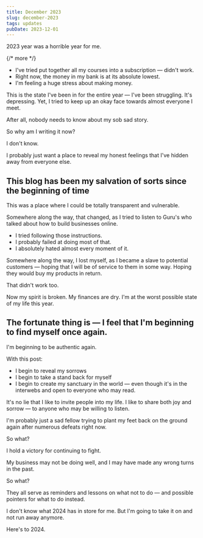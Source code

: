 ```yaml
---
title: December 2023
slug: december-2023
tags: updates
pubDate: 2023-12-01
---
```


2023 year was a horrible year for me.

{/* more */}

- I've tried put together all my courses into a subscription — didn't work.
- Right now, the money in my bank is at its absolute lowest.
- I'm feeling a huge stress about making money.

This is the state I've been in for the entire year — I've been struggling. It's depressing. Yet, I tried to keep up an okay face towards almost everyone I meet.

After all, nobody needs to know about my sob sad story.

So why am I writing it now?

I don't know.

I probably just want a place to reveal my honest feelings that I've hidden away from everyone else.

## This blog has been my salvation of sorts since the beginning of time

This was a place where I could be totally transparent and vulnerable.

Somewhere along the way, that changed, as I tried to listen to Guru's who talked about how to build businesses online.

- I tried following those instructions.
- I probably failed at doing most of that.
- I absolutely hated almost every moment of it.

Somewhere along the way, I lost myself, as I became a slave to potential customers — hoping that I will be of service to them in some way. Hoping they would buy my products in return.

That didn't work too.

Now my spirit is broken. My finances are dry. I'm at the worst possible state of my life this year.

## The fortunate thing is — I feel that I'm beginning to find myself once again.

I'm beginning to be authentic again.

With this post:

- I begin to reveal my sorrows
- I begin to take a stand back for myself
- I begin to create my sanctuary in the world — even though it's in the interwebs and open to everyone who may read.

It's no lie that I like to invite people into my life. I like to share both joy and sorrow — to anyone who may be willing to listen.

I'm probably just a sad fellow trying to plant my feet back on the ground again after numerous defeats right now.

So what?

I hold a victory for continuing to fight.

My business may not be doing well, and I may have made any wrong turns in the past.

So what?

They all serve as reminders and lessons on what not to do — and possible pointers for what to do instead.

I don't know what 2024 has in store for me. But I'm going to take it on and not run away anymore.

Here's to 2024.
